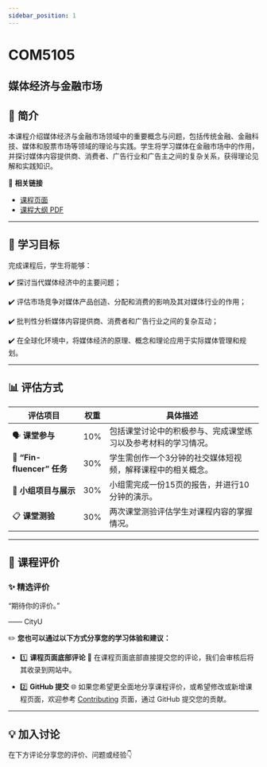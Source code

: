 ```yaml
---
sidebar_position: 1
---
```


# COM5105
## 媒体经济与金融市场

## **📘 简介**
本课程介绍媒体经济与金融市场领域中的重要概念与问题，包括传统金融、金融科技、媒体和股票市场等领域的理论与实践。学生将学习媒体在金融市场中的作用，并探讨媒体内容提供商、消费者、广告行业和广告主之间的复杂关系，获得理论见解和实践知识。

🔗 **相关链接**
- [课程页面](https://www.cityu.edu.hk/catalogue/pg/202425/course/COM5105.htm)
- [课程大纲 PDF](https://www.cityu.edu.hk/catalogue/pg/202425/course/COM5105.pdf)

---

## **🎯 学习目标**

完成课程后，学生将能够：

✔️ 探讨当代媒体经济中的主要问题；

✔️ 评估市场竞争对媒体产品创造、分配和消费的影响及其对媒体行业的作用；

✔️ 批判性分析媒体内容提供商、消费者和广告行业之间的复杂互动；

✔️ 在全球化环境中，将媒体经济的原理、概念和理论应用于实际媒体管理和规划。

---

## **📊 评估方式**

| **评估项目**          | **权重** | **具体描述**                                                                                       |
|----------------------|---------|---------------------------------------------------------------------------------------------------|
| 🗣️ **课堂参与**         | 10%     | 包括课堂讨论中的积极参与、完成课堂练习以及参考材料的学习情况。                                           |
| 📱 **“Fin-fluencer” 任务** | 30%     | 学生需创作一个3分钟的社交媒体短视频，解释课程中的相关概念。                                               |
| 📑 **小组项目与展示**    | 30%     | 小组需完成一份15页的报告，并进行10分钟的演示。                                                          |
| 📋 **课堂测验**        | 30%     | 两次课堂测验评估学生对课程内容的掌握情况。                                                              |

---

## **💬 课程评价**

### ✨ **精选评价**
<div className={commentStyles.commentBox}>
    <p className={commentStyles.commentText}>
        “期待你的评价。”
    </p>
    <p className={commentStyles.commentAuthor}>—— CityU</p>
</div>

✏️ **您也可以通过以下方式分享您的学习体验和建议：**

- 1️⃣ **课程页面底部评论**
💬 在课程页面底部直接提交您的评论，我们会审核后将其收录到网站中。

- 2️⃣ **GitHub 提交**
🌐 如果您希望更全面地分享课程评价，或希望修改或新增课程页面，欢迎参考 [Contributing](/contributing) 页面，通过 GitHub 提交您的贡献。

---

## **💡 加入讨论**

在下方评论分享您的评价、问题或经验👇
<Utterances />
